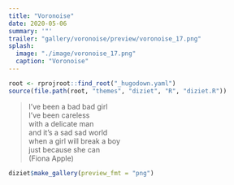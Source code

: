 ```yaml
---
title: "Voronoise"
date: 2020-05-06
summary: '"'
trailer: "gallery/voronoise/preview/voronoise_17.png"
splash:
  image: "./image/voronoise_17.png"
  caption: "Voronoise"
---
```


```r
root <- rprojroot::find_root("_hugodown.yaml")
source(file.path(root, "themes", "diziet", "R", "diziet.R"))
```

> I’ve been a bad bad girl<br>I’ve been careless<br>with a delicate man<br>and it’s a sad sad world<br>when a girl will break a boy<br>just because she can<br>(Fiona Apple)

```r
diziet$make_gallery(preview_fmt = "png")
```


